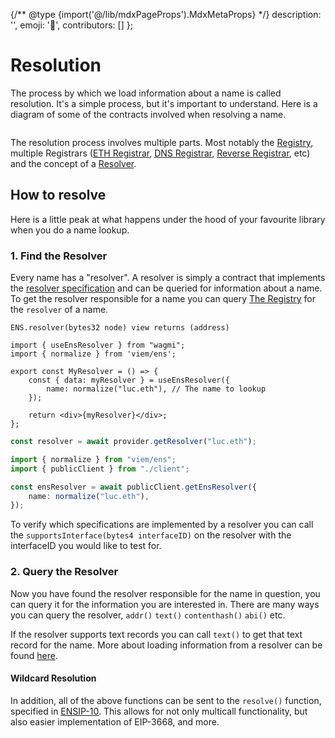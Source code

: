 {/** @type {import('@/lib/mdxPageProps').MdxMetaProps} */}
    description: '',
    emoji: '👋',
    contributors: []
};

# Resolution

The process by which we load information about a name is called resolution. It's a simple process, but it's important to understand.
Here is a diagram of some of the contracts involved when resolving a name.

<div className="card1">
    <img src="/content/resolution/flow1.png" alt="" />
</div>

The resolution process involves multiple parts. Most notably the [Registry](/registry/ens), multiple Registrars ([ETH Registrar](/registry/eth), [DNS Registrar](/registry/dns), [Reverse Registrar](/registry/reverse), etc)
and the concept of a [Resolver](/resolvers/quickstart).

## How to resolve

Here is a little peak at what happens under the hood of your favourite library when you do a name lookup.

### 1. Find the Resolver

Every name has a "resolver". A resolver is simply a contract that implements the [resolver specification](/resolvers/quickstart) and can be queried for information about a name.
To get the resolver responsible for a name you can query [The Registry](/registry/ens) for the `resolver` of a name.

<CodeGroup title="Get the resolver">

```tsx {{ variant: 'solidity' }}
ENS.resolver(bytes32 node) view returns (address)
```

```tsx {{ meta: 'focus=4:9', variant: 'wagmi', link: 'https://wagmi.sh/react/api/hooks/useEnsResolver#data', stackblitz: 'https://stackblitz.com/edit/ens-wagmi-use-ens-resolver' }}
import { useEnsResolver } from "wagmi";
import { normalize } from 'viem/ens';

export const MyResolver = () => {
    const { data: myResolver } = useEnsResolver({
        name: normalize("luc.eth"), // The name to lookup
    });

    return <div>{myResolver}</div>;
};
```

```ts {{ variant: 'ethers-v5' }}
const resolver = await provider.getResolver("luc.eth");
```

```ts {{ variant: 'viem', link: 'https://viem.sh/docs/ens/actions/getEnsResolver.html' }}
import { normalize } from "viem/ens";
import { publicClient } from "./client";

const ensResolver = await publicClient.getEnsResolver({
    name: normalize("luc.eth"),
});
```

</CodeGroup>

To verify which specifications are implemented by a resolver you can call the `supportsInterface(bytes4 interfaceID)` on the resolver with the interfaceID you would like to test for.

### 2. Query the Resolver

Now you have found the resolver responsible for the name in question, you can query it for the information you are interested in.
There are many ways you can query the resolver, `addr()` `text()` `contenthash()` `abi()` etc.

If the resolver supports text records you can call `text()` to get that text record for the name.
More about loading information from a resolver can be found [here](/resolvers/interacting).

#### Wildcard Resolution

In addition, all of the above functions can be sent to the `resolve()` function, specified in [ENSIP-10](/ensip/10).
This allows for not only multicall functionality, but also easier implementation of EIP-3668, and more.
